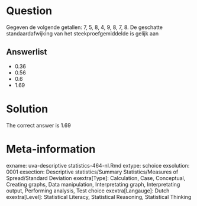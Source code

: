 Question
========

Gegeven de volgende getallen: 7, 5, 8, 4, 9, 8, 7, 8. De geschatte standaardafwijking van het steekproefgemiddelde is gelijk aan 

Answerlist
----------
* 0.36
* 0.56
* 0.6
* 1.69

Solution
========

The correct answer is  1.69 

Meta-information
================
exname: uva-descriptive statistics-464-nl.Rmd 
extype: schoice 
exsolution: 0001 
exsection: Descriptive statistics/Summary Statistics/Measures of Spread/Standard Deviation
exextra[Type]: Calculation, Case, Conceptual, Creating graphs, Data manipulation, Interpretating graph, Interpretating output, Performing analysis, Test choice 
exextra[Langauge]: Dutch 
exextra[Level]: Statistical Literacy, Statistical Reasoning, Statistical Thinking 

